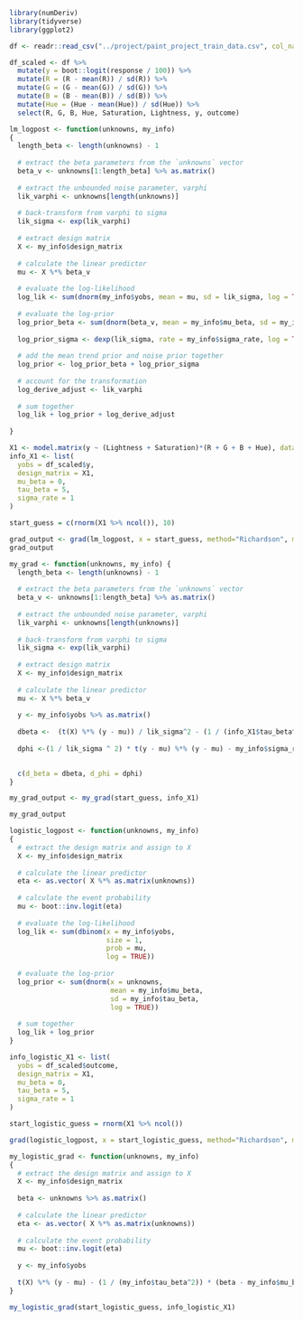 ```r
library(numDeriv)
library(tidyverse)
library(ggplot2)
```

```r
df <- readr::read_csv("../project/paint_project_train_data.csv", col_names = TRUE)
```

```r
df_scaled <- df %>%
  mutate(y = boot::logit(response / 100)) %>%
  mutate(R = (R - mean(R)) / sd(R)) %>%
  mutate(G = (G - mean(G)) / sd(G)) %>%
  mutate(B = (B - mean(B)) / sd(B)) %>%
  mutate(Hue = (Hue - mean(Hue)) / sd(Hue)) %>%
  select(R, G, B, Hue, Saturation, Lightness, y, outcome)
```

```r
lm_logpost <- function(unknowns, my_info)
{
  length_beta <- length(unknowns) - 1
  
  # extract the beta parameters from the `unknowns` vector
  beta_v <- unknowns[1:length_beta] %>% as.matrix()
  
  # extract the unbounded noise parameter, varphi
  lik_varphi <- unknowns[length(unknowns)]
  
  # back-transform from varphi to sigma
  lik_sigma <- exp(lik_varphi)
  
  # extract design matrix
  X <- my_info$design_matrix
  
  # calculate the linear predictor
  mu <- X %*% beta_v
  
  # evaluate the log-likelihood
  log_lik <- sum(dnorm(my_info$yobs, mean = mu, sd = lik_sigma, log = TRUE))
  
  # evaluate the log-prior
  log_prior_beta <- sum(dnorm(beta_v, mean = my_info$mu_beta, sd = my_info$tau_beta, log = TRUE))
  
  log_prior_sigma <- dexp(lik_sigma, rate = my_info$sigma_rate, log = TRUE)
  
  # add the mean trend prior and noise prior together
  log_prior <- log_prior_beta + log_prior_sigma
  
  # account for the transformation
  log_derive_adjust <- lik_varphi
  
  # sum together
  log_lik + log_prior + log_derive_adjust
  
}
```

```r
X1 <- model.matrix(y ~ (Lightness + Saturation)*(R + G + B + Hue), data = df_scaled)
info_X1 <- list(
  yobs = df_scaled$y,
  design_matrix = X1,
  mu_beta = 0,
  tau_beta = 5,
  sigma_rate = 1
)

start_guess = c(rnorm(X1 %>% ncol()), 10)
```

```r
grad_output <- grad(lm_logpost, x = start_guess, method="Richardson", my_info = info_X1)
grad_output
```

```r
my_grad <- function(unknowns, my_info) {
  length_beta <- length(unknowns) - 1
  
  # extract the beta parameters from the `unknowns` vector
  beta_v <- unknowns[1:length_beta] %>% as.matrix()
  
  # extract the unbounded noise parameter, varphi
  lik_varphi <- unknowns[length(unknowns)]
  
  # back-transform from varphi to sigma
  lik_sigma <- exp(lik_varphi)
  
  # extract design matrix
  X <- my_info$design_matrix
  
  # calculate the linear predictor
  mu <- X %*% beta_v
  
  y <- my_info$yobs %>% as.matrix()
  
  dbeta <-  (t(X) %*% (y - mu)) / lik_sigma^2 - (1 / (info_X1$tau_beta^2)) * (beta_v - info_X1$mu_beta)
  
  dphi <-(1 / lik_sigma ^ 2) * t(y - mu) %*% (y - mu) - my_info$sigma_rate * lik_sigma - X %>% nrow() + 1
  

  c(d_beta = dbeta, d_phi = dphi)
}
```

```r
my_grad_output <- my_grad(start_guess, info_X1)
```

```r
my_grad_output
```

```r
logistic_logpost <- function(unknowns, my_info)
{
  # extract the design matrix and assign to X
  X <- my_info$design_matrix
  
  # calculate the linear predictor
  eta <- as.vector( X %*% as.matrix(unknowns))
  
  # calculate the event probability
  mu <- boot::inv.logit(eta)
  
  # evaluate the log-likelihood
  log_lik <- sum(dbinom(x = my_info$yobs,
                        size = 1, 
                        prob = mu,
                        log = TRUE))
  
  # evaluate the log-prior
  log_prior <- sum(dnorm(x = unknowns,
                         mean = my_info$mu_beta,
                         sd = my_info$tau_beta,
                         log = TRUE))
  
  # sum together
  log_lik + log_prior
}
```

```r
info_logistic_X1 <- list(
  yobs = df_scaled$outcome,
  design_matrix = X1,
  mu_beta = 0,
  tau_beta = 5,
  sigma_rate = 1
)

start_logistic_guess = rnorm(X1 %>% ncol())
```

```r
grad(logistic_logpost, x = start_logistic_guess, method="Richardson", my_info = info_logistic_X1)
```

```r
my_logistic_grad <- function(unknowns, my_info)
{
  # extract the design matrix and assign to X
  X <- my_info$design_matrix
  
  beta <- unknowns %>% as.matrix()
  
  # calculate the linear predictor
  eta <- as.vector( X %*% as.matrix(unknowns))
  
  # calculate the event probability
  mu <- boot::inv.logit(eta)
  
  y <- my_info$yobs
  
  t(X) %*% (y - mu) - (1 / (my_info$tau_beta^2)) * (beta - my_info$mu_beta)
}
```

```r
my_logistic_grad(start_logistic_guess, info_logistic_X1)
```
